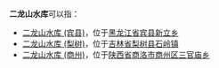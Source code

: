 '''二龙山水库'''可以指：
* [[二龙山水库_(宾县)|二龙山水库 (宾县)]]，位于[[黑龙江省|黑龙江省]][[宾县|宾县]][[新立乡|新立乡]]
* [[二龙山水库_(梨树)|二龙山水库 (梨树)]]，位于[[吉林省|吉林省]][[梨树县|梨树县]][[石岭镇|石岭镇]]
* [[二龙山水库_(商州)|二龙山水库 (商州)]]，位于[[陕西省|陕西省]][[商洛市|商洛市]][[商州区|商州区]][[三官庙乡|三官庙乡]]

{{Disambiguation|E|Cat=五字水庫消歧義}}